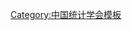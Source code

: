 {{Navbox
| name   = 中国统计学会第二届理事会
| title  = [[中国统计学会]]第二届理事会
| above  = 1983年－1988年
| bodyclass = hlist
| group1 = 名誉会长
| list1  = [[薛暮桥]]
| group2 = 会长
| list2  = [[李成瑞]]
| group3 = 副会长
| list3  = 
* [[王一夫 (1919年)|王一夫]]
* [[王寿仁]]
* [[刘叔鹤]]
* [[陈明 (1919年)|陈　明]]
* [[张维华]]
* [[杨纪珂]]
* [[岳巍|岳　巍]]
* [[钱伯海]]
| group4 = 常务理事
| list4  = 
* [[王一夫 (1919年)|王一夫]]
* [[王开|王　开]]
* [[王向明]]
* [[王寿仁]]
* [[叶长法]]
* [[卢曙天]]
* [[成平 (1932年)|成　平]]
* [[刘奇|刘　奇]]
* [[刘叔鹤]]
* [[李成瑞]]
* [[陈明 (1919年)|陈　明]]
* [[杨纪珂]]
* [[杨曾武]]
* [[佟哲晖]]
* [[岳巍|岳　巍]]
* [[张塞|张　塞]]
* [[张维华]]
* [[郑尧|郑　尧]]
* [[高成庄]]
* [[桂世祚]]
* [[黄海 (消歧义)|黄　海]]
* [[龚鉴尧]]
* [[程仪|程　仪]]
* [[钱伯海]]
* [[暴奉贤]]
| group5 = 秘书长
| list5  = [[黄海 (消歧义)|黄　海]]（兼）
| group6 = 副秘书长
| list6  = 
* [[李蔚征]]
* [[吴辉|吴　辉]]
* [[莫日达]]
| group7 = 顾问
| list7  =
* [[陈应中]]
* [[杨坚白]]
* [[常诚|常　诚]]
* [[戴世光]]
}}<noinclude>
{{collapsible option}}
[[Category:中国统计学会模板]]
</noinclude>